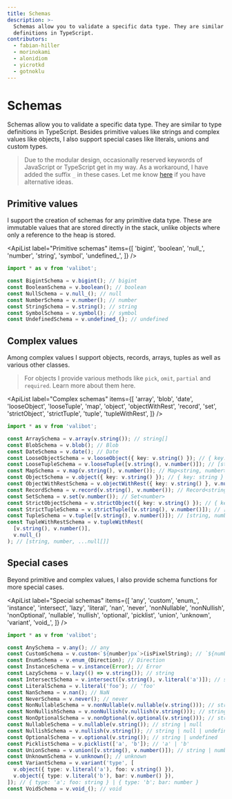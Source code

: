 ```yaml
---
title: Schemas
description: >-
  Schemas allow you to validate a specific data type. They are similar to type
  definitions in TypeScript.
contributors:
  - fabian-hiller
  - morinokami
  - alonidiom
  - yicrotkd
  - gotnoklu
---
```



# Schemas

Schemas allow you to validate a specific data type. They are similar to type definitions in TypeScript. Besides primitive values like strings and complex values like objects, I also support special cases like literals, unions and custom types.

> Due to the modular design, occasionally reserved keywords of JavaScript or TypeScript get in my way. As a workaround, I have added the suffix `_` in these cases. Let me know [here](https://github.com/fabian-hiller/valibot/issues/new) if you have alternative ideas.

## Primitive values

I support the creation of schemas for any primitive data type. These are immutable values that are stored directly in the stack, unlike objects where only a reference to the heap is stored.

<ApiList
  label="Primitive schemas"
  items={[
    'bigint',
    'boolean',
    'null_',
    'number',
    'string',
    'symbol',
    'undefined_',
  ]}
/>

```ts
import * as v from 'valibot';

const BigintSchema = v.bigint(); // bigint
const BooleanSchema = v.boolean(); // boolean
const NullSchema = v.null_(); // null
const NumberSchema = v.number(); // number
const StringSchema = v.string(); // string
const SymbolSchema = v.symbol(); // symbol
const UndefinedSchema = v.undefined_(); // undefined
```

## Complex values

Among complex values I support objects, records, arrays, tuples as well as various other classes.

> For objects I provide various methods like <Link href="/api/pick/">`pick`</Link>, <Link href="/api/omit/">`omit`</Link>, <Link href="/api/partial/">`partial`</Link> and <Link href="/api/required/">`required`</Link>. Learn more about them <Link href="/guides/methods/#object-methods">here</Link>.

<ApiList
  label="Complex schemas"
  items={[
    'array',
    'blob',
    'date',
    'looseObject',
    'looseTuple',
    'map',
    'object',
    'objectWithRest',
    'record',
    'set',
    'strictObject',
    'strictTuple',
    'tuple',
    'tupleWithRest',
  ]}
/>

```ts
import * as v from 'valibot';

const ArraySchema = v.array(v.string()); // string[]
const BlobSchema = v.blob(); // Blob
const DateSchema = v.date(); // Date
const LooseObjectSchema = v.looseObject({ key: v.string() }); // { key: string }
const LooseTupleSchema = v.looseTuple([v.string(), v.number()]); // [string, number]
const MapSchema = v.map(v.string(), v.number()); // Map<string, number>
const ObjectSchema = v.object({ key: v.string() }); // { key: string }
const ObjectWithRestSchema = v.objectWithRest({ key: v.string() }, v.null_()); // { key: string } & { [key: string]: null }
const RecordSchema = v.record(v.string(), v.number()); // Record<string, number>
const SetSchema = v.set(v.number()); // Set<number>
const StrictObjectSchema = v.strictObject({ key: v.string() }); // { key: string }
const StrictTupleSchema = v.strictTuple([v.string(), v.number()]); // [string, number]
const TupleSchema = v.tuple([v.string(), v.number()]); // [string, number]
const TupleWithRestSchema = v.tupleWithRest(
  [v.string(), v.number()],
  v.null_()
); // [string, number, ...null[]]
```

## Special cases

Beyond primitive and complex values, I also provide schema functions for more special cases.

<ApiList
  label="Special schemas"
  items={[
    'any',
    'custom',
    'enum_',
    'instance',
    'intersect',
    'lazy',
    'literal',
    'nan',
    'never',
    'nonNullable',
    'nonNullish',
    'nonOptional',
    'nullable',
    'nullish',
    'optional',
    'picklist',
    'union',
    'unknown',
    'variant',
    'void_',
  ]}
/>

```ts
import * as v from 'valibot';

const AnySchema = v.any(); // any
const CustomSchema = v.custom<`${number}px`>(isPixelString); // `${number}px`
const EnumSchema = v.enum_(Direction); // Direction
const InstanceSchema = v.instance(Error); // Error
const LazySchema = v.lazy(() => v.string()); // string
const IntersectSchema = v.intersect([v.string(), v.literal('a')]); // string & 'a'
const LiteralSchema = v.literal('foo'); // 'foo'
const NanSchema = v.nan(); // NaN
const NeverSchema = v.never(); // never
const NonNullableSchema = v.nonNullable(v.nullable(v.string())); // string
const NonNullishSchema = v.nonNullish(v.nullish(v.string())); // string
const NonOptionalSchema = v.nonOptional(v.optional(v.string())); // string
const NullableSchema = v.nullable(v.string()); // string | null
const NullishSchema = v.nullish(v.string()); // string | null | undefined
const OptionalSchema = v.optional(v.string()); // string | undefined
const PicklistSchema = v.picklist(['a', 'b']); // 'a' | 'b'
const UnionSchema = v.union([v.string(), v.number()]); // string | number
const UnknownSchema = v.unknown(); // unknown
const VariantSchema = v.variant('type', [
  v.object({ type: v.literal('a'), foo: v.string() }),
  v.object({ type: v.literal('b'), bar: v.number() }),
]); // { type: 'a'; foo: string } | { type: 'b'; bar: number }
const VoidSchema = v.void_(); // void
```
